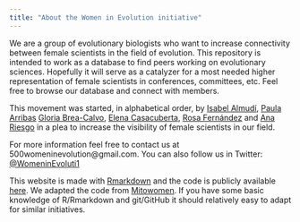 ```yaml
---
title: "About the Women in Evolution initiative"
---
```


We are a group of evolutionary biologists who want to increase connectivity between female scientists in the field of evolution. This repository is intended to work as a database to find peers working on evolutionary sciences. Hopefully it will serve as a catalyzer for a most needed higher representation of female scientists in conferences, committees, etc. Feel free to browse our database and connect with members. 

This movement was started, in alphabetical order, by [Isabel Almudí](https://twitter.com/IsabelAlmudi), [Paula Arribas](https://twitter.com/Pau_Arribas) [Gloria Brea-Calvo](https://twitter.com/gloriabreacalvo), [Elena Casacuberta](https://twitter.com/Elenacleomina), [Rosa Fernández](https://twitter.com/Rosamygale) and [Ana Riesgo](https://twitter.com/anariesgogil) in a plea to increase the visibility of female scientists in our field. 

For more information feel free to contact us at 500womeninevolution@gmail.com. You can also follow us in Twitter: [@WomeninEvoluti1](https://mobile.twitter.com/WomeninEvoluti1)

This website is made with [Rmarkdown](https://bookdown.org/yihui/rmarkdown/rmarkdown-site.html) and the code is publicly available [here](https://github.com/womeninevolution/womeninevolution.github.io). We adapted the code from [Mitowomen](https://github.com/mitodisease/mitowomen). If you have some basic knowledge of R/Rmarkdown and git/GitHub it should relatively easy to adapt for similar initiatives.
